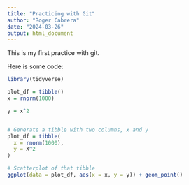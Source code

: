 ```yaml
---
title: "Practicing with Git"
author: "Roger Cabrera"
date: "2024-03-26"
output: html_document
---
```


This is my first practice with git.

Here is some code: 

```r
library(tidyverse)

plot_df = tibble()
x = rnorm(1000)

y = x^2


# Generate a tibble with two columns, x and y
plot_df = tibble(
  x = rnorm(1000),
  y = X^2
)

# Scatterplot of that tibble
ggplot(data = plot_df, aes(x = x, y = y)) + geom_point()
```

